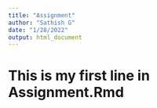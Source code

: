 ```yaml
---
title: "Assignment"
author: "Sathish G"
date: "1/28/2022"
output: html_document
---
```


# This is my first line in Assignment.Rmd